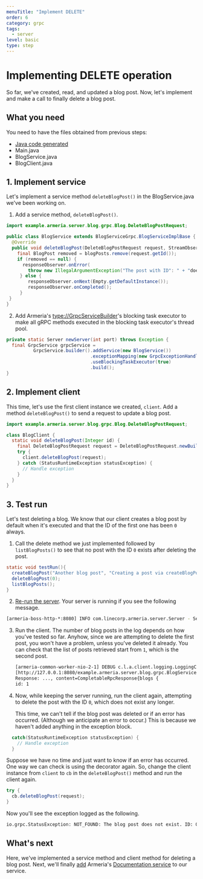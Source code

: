 ```yaml
---
menuTitle: "Implement DELETE"
order: 6
category: grpc
tags:
  - server
level: basic
type: step
---
```


# Implementing DELETE operation

So far, we've created, read, and updated a blog post. Now, let's implement 
and make a call to finally delete a blog post.

<TutorialSteps current={6} />

## What you need

You need to have the files obtained from previous steps:

- [Java code generated](/tutorials/grpc/blog/define-service#compile-proto-file)
- Main.java
- BlogService.java
- BlogClient.java

## 1. Implement service

Let's implement a service method `deleteBlogPost()` in the BlogService.java we've been working on.

1. Add a service method, `deleteBlogPost()`.
```java filename=BlogService.java
import example.armeria.server.blog.grpc.Blog.DeleteBlogPostRequest;

public class BlogService extends BlogServiceGrpc.BlogServiceImplBase {
  @Override
  public void deleteBlogPost(DeleteBlogPostRequest request, StreamObserver<Empty> responseObserver) {
    final BlogPost removed = blogPosts.remove(request.getId());
    if (removed == null) {
      responseObserver.onError(
        throw new IllegalArgumentException("The post with ID": " + "does not exist");
     } else {
        responseObserver.onNext(Empty.getDefaultInstance());
        responseObserver.onCompleted();
     }
 }
}
```
2. Add Armeria's <type://GrpcServiceBuilder>'s blocking task executor to make all gRPC methods executed in the blocking task executor's thread pool.
```java filename=Main.java
private static Server newServer(int port) throws Exception {
  final GrpcService grpcService =
          GrpcService.builder().addService(new BlogService())
                               .exceptionMapping(new GrpcExceptionHandler())
                               .useBlockingTaskExecutor(true)
                               .build();
}
```

## 2. Implement client

This time, let's use the first client instance we created, `client`. Add a method `deleteBlogPost()` to send a request to update a blog post.

```java filename=BlogClient.java
import example.armeria.server.blog.grpc.Blog.DeleteBlogPostRequest;

class BlogClient {
  static void deleteBlogPost(Integer id) {
    final DeleteBlogPostRequest request = DeleteBlogPostRequest.newBuilder().setId(id).build();
    try {
      client.deleteBlogPost(request);
    } catch (StatusRuntimeException statusException) {
      // Handle exception
    }
  }
}
```

## 3. Test run

Let's test deleting a blog. We know that our client creates a blog post by default when it's executed and that the ID of the first one has been `0` always.

1. Call the delete method we just implemented followed by `listBlogPosts()` to see that no post with the ID `0` exists after deleting the post.
  ```java filename=BlogClient.java
  static void testRun(){
    createBlogPost("Another blog post", "Creating a post via createBlogPost().");
    deleteBlogPost(0);
    listBlogPosts();
  }
  ```
2. [Re-run the server](/tutorials/grpc/blog/run-service#3-serve-the-service). Your server is running if you see the following message.
  ```bash
  [armeria-boss-http-*:8080] INFO com.linecorp.armeria.server.Server - Serving HTTP at /[0:0:0:0:0:0:0:0]:8080 - http://127.0.0.1:8080/
  ```
3. Run the client. The number of blog posts in the log depends on how you've tested so far. Anyhow, since we are attempting to delete the first post, you won't have a problem, unless you've deleted it already. You can check that the list of posts retrieved start from `1`, which is the second post.
   ```bash
   [armeria-common-worker-nio-2-1] DEBUG c.l.a.client.logging.LoggingClient - [creqId=8573ef34, ... 
   [http://127.0.0.1:8080/example.armeria.server.blog.grpc.BlogService/ListBlogPosts#POST] 
   Response: ..., content=CompletableRpcResponse{blogs {
   id: 1
   ```
4. Now, while keeping the server running, run the client again, attempting to delete the post with the ID `0`, which does not exist any longer.

   This time, we can't tell if the blog post was deleted or if an error has occurred. (Although we anticipate an error to occur.) This is because we haven't added anything in the exception block.
  ```java filename=BlogClient.java
    catch(StatusRuntimeException statusException) { 
      // Handle exception
    }
  ```
   Suppose we have no time and just want to know if an error has occurred. One way we can check is using the decorator again. So, change the client instance from `client` to `cb` in the `deleteBlogPost()` method and run the client again.

   ```java filename=BlogClient.java
   try {
     cb.deleteBlogPost(request);
   }
   ```
   
   Now you'll see the exception logged as the following.
   ```bash
   io.grpc.StatusException: NOT_FOUND: The blog post does not exist. ID: 0
   ```

## What's next

Here, we've implemented a service method and client method for deleting a blog post. Next, we'll finally [add](/tutorials/grpc/blog/add-docservice) Armeria's [Documentation service](/docs/server-docservice) to our service.

<TutorialSteps current={6} />
